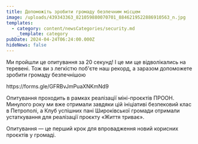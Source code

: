 ```yaml
---
title: Допоможіть зробити громаду безпечним місцем
image: /uploads/439343363_821059880070701_8846219522886910563_n.jpg
templates:
  - category: content/newsCategories/security.md
    _template: category
pubDate: 2024-04-24T06:24:00.000Z
hideNews: false
---
```


Ми пройшли це опитування за 20 секунд! І це ми ще відволікались на теревені. Тож ви з легкістю поб'єте наш рекорд, а заразом допоможете зробити громаду безпечнішою 

https\://forms.gle/GFRBvJmPuaXNKmNd9 

Опитування проходить в рамках реалізації міні-проєктів ПРООН. Минулого року ми вже отримали завдяки цій ініціативі безпековий клас в Петрополі, а Клуб успішних пані Широківської громади отримали устаткування для реалізації проєкту «Життя триває».

Опитування — це перший крок для впровадження новий корисних проєктів у громаді.
